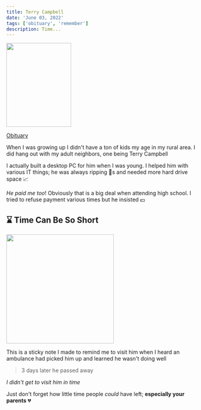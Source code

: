```yaml
---
title: Terry Campbell
date: 'June 03, 2022'
tags: ['obituary', 'remember']
description: Time...
---
```


  <Image
    src="https://dvg45c871tdz4.cloudfront.net/images/Terry-Campbell.jpg"
    width="170"
    height="220"
  />

[Obituary](https://www.tributearchive.com/obituaries/24908815/terry-campbell)

When I was growing up I didn't have a ton of kids my age in my rural area. I did hang out with my adult neighbors, one being Terry Campbell

I actually built a desktop PC for him when I was young. I helped him with various IT things; he was always ripping 📀s and needed more hard drive space 📈

_He paid me too_! Obviously that is a big deal when attending high school. I tried to refuse payment various times but he insisted 💵

## ⌛ Time Can Be So Short

  <Image
    src="https://dvg45c871tdz4.cloudfront.net/images/PXL_20220531_143624589_2.jpg"
    width="282"
    height="286"
  />

This is a sticky note I made to remind me to visit him when I heard an ambulance had picked him up and learned he wasn't doing well

> 3 days later he passed away

_I didn't get to visit him in time_

Just don't forget how little time people _could_ have left; __especially your parents__ 💔
